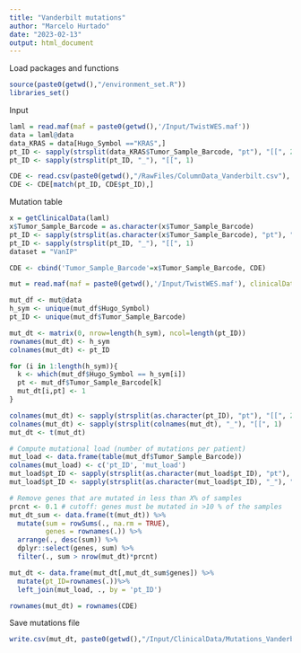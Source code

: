 ```yaml
---
title: "Vanderbilt mutations"
author: "Marcelo Hurtado"
date: "2023-02-13"
output: html_document
---
```


Load packages and functions
```r
source(paste0(getwd(),"/environment_set.R"))
libraries_set()
```

Input
```r
laml = read.maf(maf = paste0(getwd(),'/Input/TwistWES.maf'))
data = laml@data
data_KRAS = data[Hugo_Symbol =="KRAS",]
pt_ID <- sapply(strsplit(data_KRAS$Tumor_Sample_Barcode, "pt"), "[[", 2)
pt_ID <- sapply(strsplit(pt_ID, "_"), "[[", 1)

CDE <- read.csv(paste0(getwd(),"/RawFiles/ColumnData_Vanderbilt.csv"), row.names = 1)
CDE <- CDE[match(pt_ID, CDE$pt_ID),]
```

Mutation table
```r
x = getClinicalData(laml)
x$Tumor_Sample_Barcode = as.character(x$Tumor_Sample_Barcode)
pt_ID <- sapply(strsplit(as.character(x$Tumor_Sample_Barcode), "pt"), "[[", 2)
pt_ID <- sapply(strsplit(pt_ID, "_"), "[[", 1)
dataset = "VanIP"

CDE <- cbind('Tumor_Sample_Barcode'=x$Tumor_Sample_Barcode, CDE)

mut = read.maf(maf = paste0(getwd(),'/Input/TwistWES.maf'), clinicalData = CDE)

mut_df <- mut@data
h_sym <- unique(mut_df$Hugo_Symbol)
pt_ID <- unique(mut_df$Tumor_Sample_Barcode)

mut_dt <- matrix(0, nrow=length(h_sym), ncol=length(pt_ID))
rownames(mut_dt) <- h_sym
colnames(mut_dt) <- pt_ID

for (i in 1:length(h_sym)){
  k <- which(mut_df$Hugo_Symbol == h_sym[i])
  pt <- mut_df$Tumor_Sample_Barcode[k]
  mut_dt[i,pt] <- 1
}

colnames(mut_dt) <- sapply(strsplit(as.character(pt_ID), "pt"), "[[", 2)
colnames(mut_dt) <- sapply(strsplit(colnames(mut_dt), "_"), "[[", 1)
mut_dt <- t(mut_dt)

# Compute mutational load (number of mutations per patient)
mut_load <- data.frame(table(mut_df$Tumor_Sample_Barcode))
colnames(mut_load) <- c('pt_ID', 'mut_load')
mut_load$pt_ID <- sapply(strsplit(as.character(mut_load$pt_ID), "pt"), "[[", 2)
mut_load$pt_ID <- sapply(strsplit(as.character(mut_load$pt_ID), "_"), "[[", 1)

# Remove genes that are mutated in less than X% of samples
prcnt <- 0.1 # cutoff: genes must be mutated in >10 % of the samples
mut_dt_sum <- data.frame(t(mut_dt)) %>% 
  mutate(sum = rowSums(., na.rm = TRUE), 
         genes = rownames(.)) %>%
  arrange(., desc(sum)) %>%
  dplyr::select(genes, sum) %>%
  filter(., sum > nrow(mut_dt)*prcnt)

mut_dt <- data.frame(mut_dt[,mut_dt_sum$genes]) %>%
  mutate(pt_ID=rownames(.))%>%
  left_join(mut_load, ., by = 'pt_ID')

rownames(mut_dt) = rownames(CDE)
```

Save mutations file
```r
write.csv(mut_dt, paste0(getwd(),"/Input/ClinicalData/Mutations_Vanderbilt.csv"), row.names = F)
```

